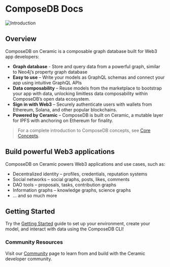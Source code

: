 # ComposeDB Docs
![Introduction](/img/intro-dataverse.png)

## Overview
ComposeDB on Ceramic is a composable graph database built for Web3 app developers:

-  **Graph database** - Store and query data from a powerful graph, similar to Neo4j’s property graph database
-  **Easy to use** – Write your models as GraphQL schemas and connect your app using intuitive GraphQL APIs
-  **Data composability** – Reuse models from the marketplace to bootstrap your app with data, unlocking limitless data composability within ComposeDB’s open data ecosystem.
-  **Sign in with Web3** – Securely authenticate users with wallets from Ethereum, Solana, and other popular blockchains.
-  **Powered by Ceramic** – ComposeDB is built on Ceramic, a mutable layer for IPFS with anchoring on Ethereum for finality.

> For a complete introduction to ComposeDB concepts, see [Core Concepts](./core-concepts).

## Build powerful Web3 applications
ComposeDB on Ceramic powers Web3 applications and use cases, such as:

- Decentralized identity – profiles, credentials, reputation systems
- Social networks – social graphs, posts, likes, comments
- DAO tools – proposals, tasks, contribution graphs
- Information graphs – knowledge graphs, science graphs
- … and so much more



## Getting Started
Try the [Getting Started](./getting-started) guide to set up your environment, create your model, and interact with data using the ComposeDB CLI!
  

<!-- ## Go Deeper
### Integration Guides - Coming Soon
After Getting Started, go deeper by jumping into our development guides:

- [Data Modeling](https://www.notion.so/Data-Modeling-2599a8a3f4bd47d29c4898780a80f9cd)
- [Application setup](https://www.notion.so/Application-setup-4ba61ae9757f4fbf9769aff4e95d1b93)
- [User authentication](https://www.notion.so/User-authentication-298ad2839e02449caed1e39a9dd6b045)
- [Data interactions](https://www.notion.so/Data-interactions-249a50eba41341e8954511175f468fa2) -->

  
### Community Resources
Visit our [Community](./community.mdx) page to learn from and build with the Ceramic developer community.